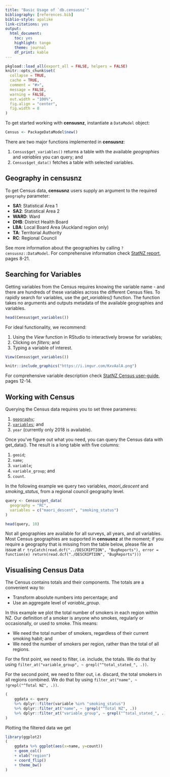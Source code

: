 ```yaml
---
title: "Basic Usage of `db.censusnz`"
bibliography: [references.bib]
biblio-style: apalike
link-citations: yes
output: 
  html_document: 
    toc: yes
    highlight: tango
    theme: journal
    df_print: kable
---
```


```r
pkgload::load_all(export_all = FALSE, helpers = FALSE)
knitr::opts_chunk$set(
  collapse = TRUE,
  cache = TRUE,
  comment = "#>",
  message = FALSE, 
  warning = FALSE, 
  out.width = "100%",
  fig.align = "center",
  fig.width = 8
)
```

To get started working with __censusnz__, instantiate a `DataModel` object:

```r
Census <- PackageDataModel$new()
```

There are two major functions implemented in __censusnz__:

1. `Census$get_variables()` returns a table with the available *geographies* and
*variables* you can query; and
2. `Census$get_data()` fetches a table with selected variables.

## Geography in __censusnz__ {#geography}

To get Census data, __censusnz__ users supply an argument to the required `geography` parameter:

* **SA1**: Statistical Area 1
* **SA2**: Statistical Area 2
* **WARD**: Ward
* **DHB**: District Health Board
* **LBA**: Local Board Area (Auckland region only)
* **TA**: Territorial Authority
* **RC**: Regional Council

See more information about the geographies by calling `?censusnz::DataModel`.
For comprehensive information check [StatNZ report][StatsNZ2018a], pages 8-21.

## Searching for Variables {#variables}

Getting variables from the Census requires knowing the variable name - and there
are hundreds of these variables across the different Census files. To rapidly
search for variables, use the *get_variables()* function. The function takes no
arguments and outputs metadata of the available geographies and variables.

```r
head(Census$get_variables())
```

For ideal functionality, we recommend:

(1) Using the *View* function in RStudio to interactively browse for variables;
(2) Clicking on *filters*; and 
(3) Typing a variable of interest.

```r
View(Census$get_variables())
```

```r
knitr::include_graphics("https://i.imgur.com/KxvAalA.png")
```

For comprehensive variable description check [StatNZ Census
user-guide][StatsNZ2018b], pages 12-14.

## Working with Census 

Querying the Census data requires you to set three parameres:

1. [`geography`](#geography);
2. [`variables`](#variables); and
3. `year` (currently only 2018 is available).

Once you've figure out what you need, you can query the Census data with
get_data(). The result is a long table with five columns:

1. `geoid`;
2. `name`;
3. `variable`;
4. `variable_group`; and
5. `count`.

In the following example we query two variables, *maori_descent* and
*smoking_status*, from a regional council geography level.

```r
query <- Census$get_data(
  geography = "RC", 
  variables = c("maori_descent", "smoking_status")
)

head(query, 10)
```

Not all geographies are available for all surveys, all years, and all variables.
Most Census geographies are supported in __censusnz__ at the moment; if you
require a geography that is missing from the table below, please file an issue
at `r tryCatch(read.dcf("../DESCRIPTION", "BugReports"), error = function(e) return(read.dcf("./DESCRIPTION", "BugReports")))`

## Visualising Census Data

The Census contains totals and their components. The totals are a convenient
way to:

* Transform absolute numbers into percentage; and
* Use an aggregate level of *variable_group*.

In this example we plot the total number of smokers in each region within NZ.
Our definition of a smoker is anyone who smokes, regularly or occasionally, or
used to smoke. This means:

* We need the total number of smokers, regardless of their current smoking
habit; and 
* We need the number of smokers per region, rather than the total of
all regions.

For the first point, we need to filter, i.e. include, the totals. We do that by
using `filter_at("variable_group", ~ grepl("^total_stated_", .))`.

For the second point, we need to filter out, i.e. discard, the total smokers in
all regions combined. We do that by using `filter_at("name", ~ !grepl("^Total
NZ", .))`.

```r
(
    ggdata <- query 
    %>% dplyr::filter(variable %in% "smoking_status")
    %>% dplyr::filter_at("name", ~ !grepl("^Total NZ", .))
    %>% dplyr::filter_at("variable_group", ~ grepl("^total_stated_", .))  
)
```

Plotting the filtered data we get

```r
library(ggplot2)
(
    ggdata %>% ggplot(aes(x=name, y=count)) 
    + geom_col()
    + xlab("region")
    + coord_flip()
    + theme_bw()
)
```

<!-- # References -->

[StatsNZ2018a]: http://archive.stats.govt.nz/{~}/media/Statistics/surveys-and-methods/methods/class-stnd/geographic-hierarchy/statistical-standard-for-geographic-areas-2018.pdf
[StatsNZ2018b]: https://www.stats.govt.nz/assets/Uploads/Methods/2018-Census-data-user-guide/2018-census-data-user-guide.pdf
